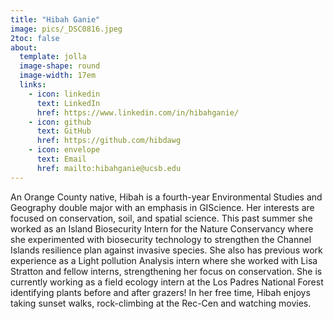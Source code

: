 ```yaml
---
title: "Hibah Ganie"
image: pics/_DSC0816.jpeg
2toc: false
about:
  template: jolla
  image-shape: round
  image-width: 17em
  links:
    - icon: linkedin
      text: LinkedIn
      href: https://www.linkedin.com/in/hibahganie/
    - icon: github
      text: GitHub
      href: https://github.com/hibdawg
    - icon: envelope
      text: Email
      href: mailto:hibahganie@ucsb.edu
---
```


An Orange County native, Hibah is a fourth-year Environmental Studies and Geography double major with an emphasis in GIScience. Her interests are focused on conservation, soil, and spatial science. This past summer she worked as an Island Biosecurity Intern for the Nature Conservancy where she experimented with biosecurity technology to strengthen the Channel Islands resilience plan against invasive species. She also has previous work experience as a Light pollution Analysis intern where she worked with Lisa Stratton and fellow interns, strengthening her focus on conservation. She is currently working as a field ecology intern at the Los Padres National Forest identifying plants before and after grazers! In her free time, Hibah enjoys taking sunset walks, rock-climbing at the Rec-Cen and watching movies.
